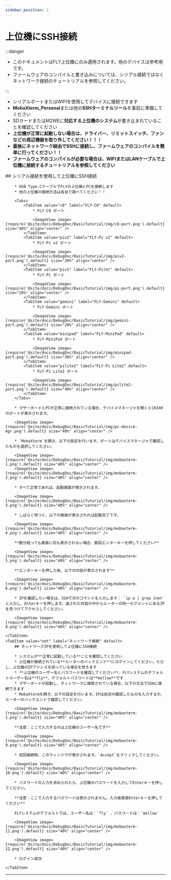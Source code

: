 ```yaml
---
sidebar_position: 1
---
```






# 上位機にSSH接続

:::danger

* このドキュメントはFLY上位機にのみ適用されます。他のデバイスは参考用です。
* ファームウェアのコンパイルと書き込みについては、シリアル接続ではなくネットワーク接続のチュートリアルを参照してください。

:::

* シリアルポートまたはWIFIを使用してデバイスに接続できます
* **MobaXterm_Personal**または他の**SSHターミナルツール**を事前に準備してください
* SDカードまたはM2WEに**対応する上位機のシステム**が書き込まれていることを確認してください
* **上位機が正常に起動しない場合は、ドライバー、リミットスイッチ、ファンなどの周辺機器を取り外してください！！！**
* **最後にネットワーク経由でSSHに接続し、ファームウェアのコンパイルを簡単に行ってください！！**
* **ファームウェアのコンパイルが必要な場合は、WIFIまたはLANケーブルで上位機に接続するチュートリアルを参照してください**

<Tabs>
    <TabItem value="serial" label="シリアル接続" default>
        ## シリアル接続を使用して上位機にSSH接続

        * USB Type-CケーブルでFLYの上位機とPCを接続します
        * 他の上位機の接続方法は各自で調べてください！！

        <Tabs>
            <TabItem value="c8" label="FLY-C8" default>
                * FLY-C8 ポート

                <ImageView image={require('@site/docs/DebugDoc/BasicTutorial/img/c8-port.png').default} size="40%" align="center" />
            </TabItem>
            <TabItem value="piv2" label="FLY-Pi v2" default>
                * FLY-Pi v2 ポート

                <ImageView image={require('@site/docs/DebugDoc/BasicTutorial/img/piv2-port.png').default} size="20%" align="center" />
            </TabItem>
            <TabItem value="piv1" label="FLY-Pi(π)" default>
                * FLY-Pi ポート

                <ImageView image={require('@site/docs/DebugDoc/BasicTutorial/img/pi-port.png').default} size="20%" align="center" />
            </TabItem>
            <TabItem value="gemini" label="FLY-Gemini" default>
                * FLY-Gemini ポート

                <ImageView image={require('@site/docs/DebugDoc/BasicTutorial/img/gemini-port.png').default} size="20%" align="center" />
            </TabItem>
            <TabItem value="minipad" label="FLY-MiniPad" default>
                * FLY-MiniPad ポート

                <ImageView image={require('@site/docs/DebugDoc/BasicTutorial/img/minipad-port.png').default} size="30%" align="center" />
            </TabItem>
            <TabItem value="pilite2" label="FLY-Pi Lite2" default>
                * FLY-Pi Lite2 ポート

                <ImageView image={require('@site/docs/DebugDoc/BasicTutorial/img/pilite2-port.png').default} size="40%" align="center" />
            </TabItem>
        </Tabs>

        * マザーボードとPCが正常に接続されている場合、デバイスマネージャを開くとCH340のポートが表示されます。

        <ImageView image={require('@site/docs/DebugDoc/BasicTutorial/img/pc-device-mgr.png').default} size="40%" align="center" />

        * `MobaXterm`を開き、以下の設定を行います。ポートはデバイスマネージャで確認したものを選択してください。

        <ImageView image={require('@site/docs/DebugDoc/BasicTutorial/img/mobaxterm-1.png').default} size="40%" align="center" />
        <ImageView image={require('@site/docs/DebugDoc/BasicTutorial/img/mobaxterm-2.png').default} size="40%" align="center" />

        * すべて正常であれば、起動画面が表示されます。

        <ImageView image={require('@site/docs/DebugDoc/BasicTutorial/img/mobaxterm-3.png').default} size="40%" align="center" />

        * しばらく待つと、以下の画面が表示されれば起動完了です。

        <ImageView image={require('@site/docs/DebugDoc/BasicTutorial/img/mobaxterm-4.png').default} size="40%" align="center" />

        **数分経っても画面に何も表示されない場合、数回エンターキーを押してください**

        <ImageView image={require('@site/docs/DebugDoc/BasicTutorial/img/mobaxterm-5.png').default} size="40%" align="center" />

        **エンターキーを押した後、以下の内容が表示されます**

        <ImageView image={require('@site/docs/DebugDoc/BasicTutorial/img/mobaxterm-6.png').default} size="40%" align="center" />

        * IPを確認したい場合は、SSHで次のコマンドを入力します： `ip a | grep inet` と入力し、Enterキーを押します。返された内容の中からルーターの同一セグメントにあるIPを見つけてアクセスしてください。

        <ImageView image={require('@site/docs/DebugDoc/BasicTutorial/img/mobaxterm-8.png').default} size="40%" align="center" />

    </TabItem>
    <TabItem value="net" label="ネットワーク接続" default>
        ## ネットワークIPを使用して上位機にSSH接続

        * システムが**正常に起動している**ことを確認してください
        * 上位機が接続されている**ルーターのバックエンド**にログインしてください。ただし、上位機のIPアドレスを知っている場合を除きます
        * **上位機のユーザー名とパスワードを確認してください**、FLYシステムのデフォルトユーザー名は**fly**、デフォルトパスワードは**mellow**です
        * マザーボードが起動し、ネットワークに接続されている場合、以下の方法でSSHに接続できます
        * MobaXtermを開き、以下の設定を行います。IPは前述の確認したものを入力するか、ルーターのバックエンドで確認してください。

        <ImageView image={require('@site/docs/DebugDoc/BasicTutorial/img/mobaxterm-1.png').default} size="40%" align="center" />

        **注意：ここで入力するのは上位機のユーザー名です**

        <ImageView image={require('@site/docs/DebugDoc/BasicTutorial/img/mobaxterm-9.png').default} size="40%" align="center" />

        * 初回接続時、このウィンドウが表示されます。`Accept`をクリックしてください。

        <ImageView image={require('@site/docs/DebugDoc/BasicTutorial/img/mobaxterm-10.png').default} size="40%" align="center" />

        * パスワードの入力を求められたら、上位機のパスワードを入力してEnterキーを押してください。

        **注意：ここで入力するパスワードは表示されません。入力後直接Enterキーを押してください**

        FLYシステムのデフォルトでは、ユーザー名は：`fly` 、パスワードは：`mellow`

        <ImageView image={require('@site/docs/DebugDoc/BasicTutorial/img/mobaxterm-11.png').default} size="40%" align="center" />

        <ImageView image={require('@site/docs/DebugDoc/BasicTutorial/img/mobaxterm-12.png').default} size="40%" align="center" />

        * ログイン成功

    </TabItem>
</Tabs>

----